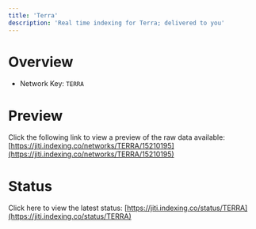 ```yaml
---
title: 'Terra'
description: 'Real time indexing for Terra; delivered to you'
---
```


# Overview
- Network Key: `TERRA`

# Preview
Click the following link to view a preview of the raw data available: [https://jiti.indexing.co/networks/TERRA/15210195](https://jiti.indexing.co/networks/TERRA/15210195)

# Status
Click here to view the latest status: [https://jiti.indexing.co/status/TERRA](https://jiti.indexing.co/status/TERRA)
